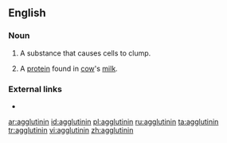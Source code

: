 ==English==

===Noun===
{{en-noun}}

# A substance that causes cells to clump.
# {{context|specifically}} A [[protein]] found in [[cow]]'s [[milk]].

===External links===
* {{projectlink|pedia}}

[[ar:agglutinin]]
[[id:agglutinin]]
[[pl:agglutinin]]
[[ru:agglutinin]]
[[ta:agglutinin]]
[[tr:agglutinin]]
[[vi:agglutinin]]
[[zh:agglutinin]]